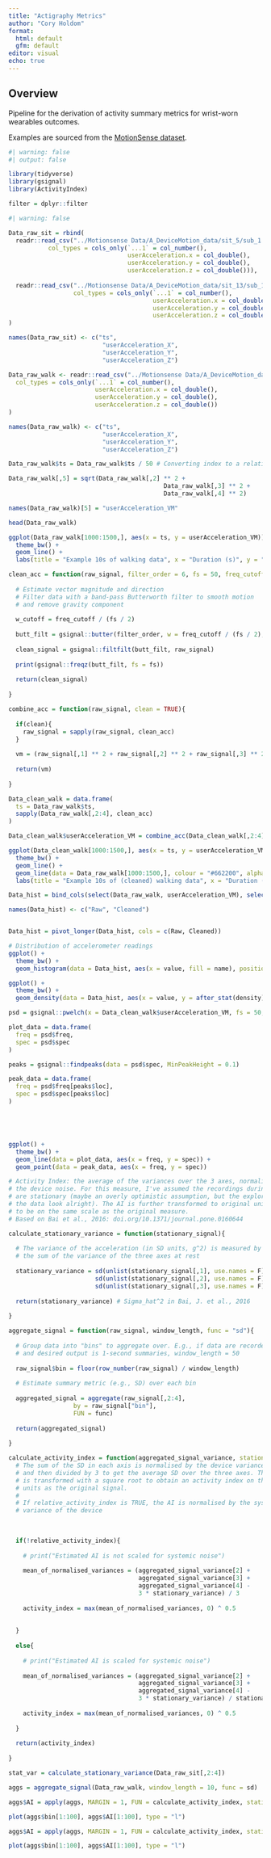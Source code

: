 ```yaml
---
title: "Actigraphy Metrics"
author: "Cory Holdom"
format:
  html: default
  gfm: default
editor: visual
echo: true
---
```


## Overview

Pipeline for the derivation of activity summary metrics for wrist-worn wearables outcomes.

Examples are sourced from the [MotionSense dataset](https://www.kaggle.com/datasets/malekzadeh/motionsense-dataset).

```r
#| warning: false
#| output: false

library(tidyverse)
library(gsignal)
library(ActivityIndex)

filter = dplyr::filter

```



```r
#| warning: false

Data_raw_sit = rbind(
  readr::read_csv("../Motionsense Data/A_DeviceMotion_data/sit_5/sub_1.csv", 
           col_types = cols_only(`...1` = col_number(),
                                 userAcceleration.x = col_double(), 
                                 userAcceleration.y = col_double(), 
                                 userAcceleration.z = col_double())),
  
  readr::read_csv("../Motionsense Data/A_DeviceMotion_data/sit_13/sub_1.csv", 
                  col_types = cols_only(`...1` = col_number(),
                                        userAcceleration.x = col_double(), 
                                        userAcceleration.y = col_double(), 
                                        userAcceleration.z = col_double()))
)

names(Data_raw_sit) <- c("ts",
                          "userAcceleration_X",
                          "userAcceleration_Y",
                          "userAcceleration_Z")

Data_raw_walk <- readr::read_csv("../Motionsense Data/A_DeviceMotion_data/wlk_7/sub_1.csv",
  col_types = cols_only(`...1` = col_number(),
                        userAcceleration.x = col_double(),
                        userAcceleration.y = col_double(),
                        userAcceleration.z = col_double())
)

names(Data_raw_walk) <- c("ts",
                          "userAcceleration_X",
                          "userAcceleration_Y",
                          "userAcceleration_Z")

Data_raw_walk$ts = Data_raw_walk$ts / 50 # Converting index to a relative time in seconds

Data_raw_walk[,5] = sqrt(Data_raw_walk[,2] ** 2 +
                                           Data_raw_walk[,3] ** 2 +
                                           Data_raw_walk[,4] ** 2)

names(Data_raw_walk)[5] = "userAcceleration_VM"

head(Data_raw_walk)

ggplot(Data_raw_walk[1000:1500,], aes(x = ts, y = userAcceleration_VM)) +
  theme_bw() +
  geom_line() +
  labs(title = "Example 10s of walking data", x = "Duration (s)", y = "Vector magnitude of Acceleration (g)")

```



```r

clean_acc = function(raw_signal, filter_order = 6, fs = 50, freq_cutoff = c(0.1, 20)){
  
  # Estimate vector magnitude and direction 
  # Filter data with a band-pass Butterworth filter to smooth motion
  # and remove gravity component
  
  w_cutoff = freq_cutoff / (fs / 2)
  
  butt_filt = gsignal::butter(filter_order, w = freq_cutoff / (fs / 2), type = "pass")
  
  clean_signal = gsignal::filtfilt(butt_filt, raw_signal)
  
  print(gsignal::freqz(butt_filt, fs = fs))
  
  return(clean_signal)
  
}

combine_acc = function(raw_signal, clean = TRUE){
  
  if(clean){
    raw_signal = sapply(raw_signal, clean_acc)
  }
  
  vm = (raw_signal[,1] ** 2 + raw_signal[,2] ** 2 + raw_signal[,3] ** 2) ** 0.5
  
  return(vm)
  
}

```

```r
Data_clean_walk = data.frame(
  ts = Data_raw_walk$ts,
  sapply(Data_raw_walk[,2:4], clean_acc)
)

Data_clean_walk$userAcceleration_VM = combine_acc(Data_clean_walk[,2:4], clean = F)

ggplot(Data_clean_walk[1000:1500,], aes(x = ts, y = userAcceleration_VM)) +
  theme_bw() +
  geom_line() +
  geom_line(data = Data_raw_walk[1000:1500,], colour = "#662200", alpha = 0.4) +
  labs(title = "Example 10s of (cleaned) walking data", x = "Duration (s)", y = "Acceleration magnitude (g)")
```


```r

Data_hist = bind_cols(select(Data_raw_walk, userAcceleration_VM), select(Data_clean_walk, userAcceleration_VM))

names(Data_hist) <- c("Raw", "Cleaned")


Data_hist = pivot_longer(Data_hist, cols = c(Raw, Cleaned))

# Distribution of accelerometer readings
ggplot() +
  theme_bw() +
  geom_histogram(data = Data_hist, aes(x = value, fill = name), position = "identity", alpha = 0.4)

ggplot() +
  theme_bw() +
  geom_density(data = Data_hist, aes(x = value, y = after_stat(density), fill = name), position = "identity", alpha = 0.4)

```
```r
psd = gsignal::pwelch(x = Data_clean_walk$userAcceleration_VM, fs = 50, window = 1000, detrend = "short-mean")

plot_data = data.frame(
  freq = psd$freq,
  spec = psd$spec
)

peaks = gsignal::findpeaks(data = psd$spec, MinPeakHeight = 0.1)

peak_data = data.frame(
  freq = psd$freq[peaks$loc],
  spec = psd$spec[peaks$loc]
)





ggplot() +
  theme_bw() +
  geom_line(data = plot_data, aes(x = freq, y = spec)) +
  geom_point(data = peak_data, aes(x = freq, y = spec))

```

```r

# Activity Index: the average of the variances over the 3 axes, normalised by
# the device noise. For this measure, I've assumed the recordings during sitting
# are stationary (maybe an overly optimistic assumption, but the exploration of
# the data look alright). The AI is further transformed to original units (g),
# to be on the same scale as the original measure.
# Based on Bai et al., 2016: doi.org/10.1371/journal.pone.0160644

calculate_stationary_variance = function(stationary_signal){
  
  # The variance of the acceleration (in SD units, g^2) is measured by taking
  # the sum of the variance of the three axes at rest
  
  stationary_variance = sd(unlist(stationary_signal[,1], use.names = F)) +
                        sd(unlist(stationary_signal[,2], use.names = F)) +
                        sd(unlist(stationary_signal[,3], use.names = F))
  
  return(stationary_variance) # Sigma_hat^2 in Bai, J. et al., 2016
  
}

aggregate_signal = function(raw_signal, window_length, func = "sd"){
  
  # Group data into "bins" to aggregate over. E.g., if data are recorded at 50Hz
  # and desired output is 1-second summaries, window_length = 50
  
  raw_signal$bin = floor(row_number(raw_signal) / window_length)
  
  # Estimate summary metric (e.g., SD) over each bin
  
  aggregated_signal = aggregate(raw_signal[,2:4],
                  by = raw_signal["bin"],
                  FUN = func)
  
  return(aggregated_signal)
  
}

calculate_activity_index = function(aggregated_signal_variance, stationary_variance = 0, relative_activity_index = FALSE){
  # The sum of the SD in each axis is normalised by the device variance at rest
  # and then divided by 3 to get the average SD over the three axes. The result
  # is transformed with a square root to obtain an activity index on the same
  # units as the original signal.
  # 
  # If relative_activity_index is TRUE, the AI is normalised by the systemic
  # variance of the device
  
  
  
  if(!relative_activity_index){
    
    # print("Estimated AI is not scaled for systemic noise")
    
    mean_of_normalised_variances = (aggregated_signal_variance[2] +
                                    aggregated_signal_variance[3] +
                                    aggregated_signal_variance[4] -
                                    3 * stationary_variance) / 3 
    
    activity_index = max(mean_of_normalised_variances, 0) ^ 0.5
    
    
  }
  
  else{
    
    # print("Estimated AI is scaled for systemic noise")
    
    mean_of_normalised_variances = (aggregated_signal_variance[2] +
                                    aggregated_signal_variance[3] +
                                    aggregated_signal_variance[4] -
                                    3 * stationary_variance) / stationary_variance / 3
    
    activity_index = max(mean_of_normalised_variances, 0) ^ 0.5
 
  }
  
  return(activity_index)
  
}

stat_var = calculate_stationary_variance(Data_raw_sit[,2:4])

aggs = aggregate_signal(Data_raw_walk, window_length = 10, func = sd)

aggs$AI = apply(aggs, MARGIN = 1, FUN = calculate_activity_index, stationary_variance = stat_var, relative_activity_index = F)

plot(aggs$bin[1:100], aggs$AI[1:100], type = "l")

aggs$AI = apply(aggs, MARGIN = 1, FUN = calculate_activity_index, stationary_variance = stat_var, relative_activity_index = T)

plot(aggs$bin[1:100], aggs$AI[1:100], type = "l")

```









